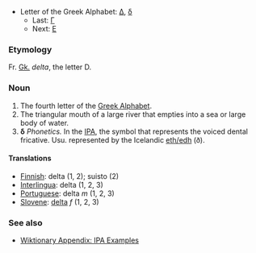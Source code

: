 *Letter of the Greek Alphabet: [[Δ]], [[δ]]
**Last: [[gamma|&#915;]]
**Next: [[epsilon|&#917;]]

=== Etymology ===
Fr. [[Greek|Gk.]] ''delta'', the letter D.

=== Noun ===
#The fourth letter of the [[w:Greek alphabet|Greek Alphabet]].
#The triangular mouth of a large river that empties into a sea or large body of water.
#'''&#948;''' ''Phonetics.'' In the [[International Phonetic Alphabet|IPA]], the symbol that represents the voiced dental fricative. Usu. represented by the Icelandic [[eth|eth/edh]] (ð).

==== Translations ====

*[[Finnish]]: delta (1, 2); suisto (2)
*[[Interlingua]]: delta (1, 2, 3)
*[[Portuguese]]: delta ''m'' (1, 2, 3)
*[[Slovene]]: [[delta]] ''f'' (1, 2, 3)

=== See also ===
*[[Wiktionary Appendix:IPA Examples|Wiktionary Appendix: IPA Examples]]